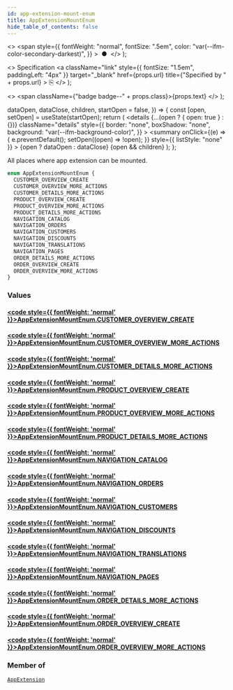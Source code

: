 ```yaml
---
id: app-extension-mount-enum
title: AppExtensionMountEnum
hide_table_of_contents: false
---
```


  <>
    <span
      style={{
        fontWeight: "normal",
        fontSize: ".5em",
        color: "var(--ifm-color-secondary-darkest)",
      }}
    >
      &nbsp;●&nbsp;
    </span>
  </>
);

  <>
    Specification
    <a
      className="link"
      style={{ fontSize: "1.5em", paddingLeft: "4px" }}
      target="\_blank"
      href={props.url}
      title={"Specified by " + props.url}
    >
      ⎘
    </a>
  </>
);

  <>
    <span className={"badge badge--" + props.class}>{props.text}</span>
  </>
);


  dataOpen,
  dataClose,
  children,
  startOpen = false,
}) => {
  const [open, setOpen] = useState(startOpen);
  return (
    <details
      {...(open ? { open: true } : {})}
      className="details"
      style={{
        border: "none",
        boxShadow: "none",
        background: "var(--ifm-background-color)",
      }}
    >
      <summary
        onClick={(e) => {
          e.preventDefault();
          setOpen((open) => !open);
        }}
        style={{ listStyle: "none" }}
      >
        {open ? dataOpen : dataClose}
      </summary>
      {open && children}
    </details>
  );
};

All places where app extension can be mounted.

```graphql
enum AppExtensionMountEnum {
  CUSTOMER_OVERVIEW_CREATE
  CUSTOMER_OVERVIEW_MORE_ACTIONS
  CUSTOMER_DETAILS_MORE_ACTIONS
  PRODUCT_OVERVIEW_CREATE
  PRODUCT_OVERVIEW_MORE_ACTIONS
  PRODUCT_DETAILS_MORE_ACTIONS
  NAVIGATION_CATALOG
  NAVIGATION_ORDERS
  NAVIGATION_CUSTOMERS
  NAVIGATION_DISCOUNTS
  NAVIGATION_TRANSLATIONS
  NAVIGATION_PAGES
  ORDER_DETAILS_MORE_ACTIONS
  ORDER_OVERVIEW_CREATE
  ORDER_OVERVIEW_MORE_ACTIONS
}
```

### Values

#### [<code style={{ fontWeight: 'normal' }}>AppExtensionMountEnum.<b>CUSTOMER_OVERVIEW_CREATE</b></code>](#)

>

#### [<code style={{ fontWeight: 'normal' }}>AppExtensionMountEnum.<b>CUSTOMER_OVERVIEW_MORE_ACTIONS</b></code>](#)

>

#### [<code style={{ fontWeight: 'normal' }}>AppExtensionMountEnum.<b>CUSTOMER_DETAILS_MORE_ACTIONS</b></code>](#)

>

#### [<code style={{ fontWeight: 'normal' }}>AppExtensionMountEnum.<b>PRODUCT_OVERVIEW_CREATE</b></code>](#)

>

#### [<code style={{ fontWeight: 'normal' }}>AppExtensionMountEnum.<b>PRODUCT_OVERVIEW_MORE_ACTIONS</b></code>](#)

>

#### [<code style={{ fontWeight: 'normal' }}>AppExtensionMountEnum.<b>PRODUCT_DETAILS_MORE_ACTIONS</b></code>](#)

>

#### [<code style={{ fontWeight: 'normal' }}>AppExtensionMountEnum.<b>NAVIGATION_CATALOG</b></code>](#)

>

#### [<code style={{ fontWeight: 'normal' }}>AppExtensionMountEnum.<b>NAVIGATION_ORDERS</b></code>](#)

>

#### [<code style={{ fontWeight: 'normal' }}>AppExtensionMountEnum.<b>NAVIGATION_CUSTOMERS</b></code>](#)

>

#### [<code style={{ fontWeight: 'normal' }}>AppExtensionMountEnum.<b>NAVIGATION_DISCOUNTS</b></code>](#)

>

#### [<code style={{ fontWeight: 'normal' }}>AppExtensionMountEnum.<b>NAVIGATION_TRANSLATIONS</b></code>](#)

>

#### [<code style={{ fontWeight: 'normal' }}>AppExtensionMountEnum.<b>NAVIGATION_PAGES</b></code>](#)

>

#### [<code style={{ fontWeight: 'normal' }}>AppExtensionMountEnum.<b>ORDER_DETAILS_MORE_ACTIONS</b></code>](#)

>

#### [<code style={{ fontWeight: 'normal' }}>AppExtensionMountEnum.<b>ORDER_OVERVIEW_CREATE</b></code>](#)

>

#### [<code style={{ fontWeight: 'normal' }}>AppExtensionMountEnum.<b>ORDER_OVERVIEW_MORE_ACTIONS</b></code>](#)

>

### Member of

[`AppExtension`](../../../api-storefront/apps/objects/app-extension) <Badge class="secondary" text="object"/>
